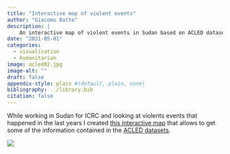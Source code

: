 ```yaml
---
title: "Interactive map of violent events"
author: "Giacomo Butte"
description: |
    An interactive map of violent events in Sudan based on ACLED dataset
date: "2021-05-01"
categories:
  - visualisation
  - humanitarian
image: acled02.jpg
image-alt: ""
draft: false
appendix-style: plain #(default, plain, none)
bibliography: ../library.bib
citation: false
---
```


While working in Sudan for ICRC and looking at violents events that happened in the last years I created [this interactive map](https://bttgcm.shinyapps.io/Sudan_Violent_Events/#section-timeseries) that allows to get some of the information contained in the [ACLED datasets](https://acleddata.com).

![](acled02.jpg)
